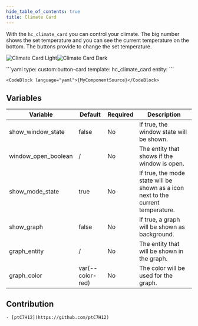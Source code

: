 ```yaml
---
hide_table_of_contents: true
title: Climate Card
---
```



With the `hc_climate_card` you can control your climate. The big number shows the set temperature and you can see the current temperature on the bottom. The buttons provide to change the set temperature.

![Climate Card Light](/img/cards/hc_climate_card/climatecard_light.png#light-mode-only)![Climate Card Dark](/img/cards/hc_climate_card/climatecard_dark.png#dark-mode-only)

<Tabs>
  <TabItem value="default" label="Default" default>
    ```yaml
    type: custom:button-card
    template: hc_climate_card
    entity: <climate entity>
    ```
  </TabItem>
  <TabItem value="template" label="Template">

    <CodeBlock language="yaml">{MyComponentSource}</CodeBlock>

</TabItem>
</Tabs>

## Variables

| Variable | Default | Required | Description|
|----------|---------|----------|------------|
| show_window_state | false | No | If true, the window state will be shown. |
| window_open_boolean | / | No | The entity that shows if the window is open. |
| show_mode_state | true | No | If true, the mode state will be shown as a icon next to the current temperature. |
| show_graph | false | No | If true, a graph will be shown as background. |
| graph_entity | / | No | The entity that will be shown in the graph. |
| graph_color | var(--color-red) | No | The color will be used for the graph. |

## Contribution
    - [ptC7H12](https://github.com/ptC7H12)